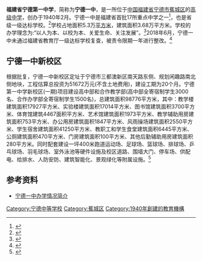 {{Infobox school
|name           =福建省宁德第一中学
|image          =File:Ningde_No.1_middle_school_badge.png
|motto          =
|established    =1940年2月
|type           =公立
|district       =[[福建省|福建省]][[宁德市|宁德市]][[蕉城区|蕉城区]]
|principal      =张绍英
|staff      =171
|students =约2100
| website =http://www.ndyz.cn/
}}

'''福建省宁德第一中学'''，简称为'''宁德一中'''，是一所位于[[中国|中国]][[福建省|福建省]][[宁德市|宁德市]][[蕉城区|蕉城区]]的[[高级中学|高级中学]]，创办于1940年2月。宁德一中是福建省首批17所重点中学之一<ref>{{Cite book|title=宁德地区志|last=|first=|publisher=方志出版社|year=1998年|isbn=|location=|pages=}}</ref>，也是省级一级达标学校。<ref>{{Cite book|title=福建教育年鉴|last=|first=|publisher=福建教育出版社|year=2006年|isbn=|location=|pages=}}</ref>学校占地面积5.3万[[平方米|平方米]]，建筑面积3.68万平方米。学校的办学理念为:“以人为本、以校为本、关爱生命、关注发展”。<ref>{{Cite book|title=宁德市志|last=|first=|publisher=中华书局|year=1995年|isbn=|location=|pages=}}</ref>2018年6月，宁德一中未通过福建省教育厅一级达标学校复查，被责令限期一年进行整改。<ref>{{Cite web|url=http://www.fjedu.gov.cn/html/xxgk/zywj/2018/06/19/51d158b3-d63c-49bf-8be4-5c6900163c28.html|title=福建省教育厅关于公布省一级达标高中首轮复查结果的通知   闽教基〔2018〕39号|accessdate=2018年6月22日|author=|date=2018年6月19日|publisher=|archive-url=https://web.archive.org/web/20180622033258/http://www.fjedu.gov.cn/html/xxgk/zywj/2018/06/19/51d158b3-d63c-49bf-8be4-5c6900163c28.html|archive-date=2018年6月22日|dead-url=yes}}</ref>
== 宁德一中新校区 ==
根据批复，宁德一中新校区定址于宁德市三都澳新区南天路东侧、规划闲趣路南北侧地块，工程估算总投资为51672万元(不含土地费用)，建设工期为20个月。宁德第一中学新校区(一期)项目建设高中部和合作教学部(高中部全寄宿制学生3000名、合作办学部全寄宿制学生1500名)，总建筑面积98776平方米，其中：教学楼建筑面积17927平方米、实验楼建筑面积17014平方米、图书馆建筑面积3700平方米、体育馆建筑4467面积平方米、艺术馆建筑面积1973平方米、教学辅助用房建筑面积753平方米、办公用房建筑面积1847平方米、风雨操场建筑面积2550平方米、学生宿舍建筑面积41250平方米、教职工和学生食堂建筑面积6445平方米、公厕建筑面积470平方米、门房建筑面积100平方米、其他后勤辅助用房建筑面积280平方米。同时配套建设一坪400米跑道运动场、足球场、篮球场、排球场、乒乓球场、羽毛球场、室外泳池等硬件设施及校区道路、围墙大门、停车场、供配电、给排水、人防安防、建筑智能化、景观绿化等附属设施。<ref>{{Cite web|title=宁德一中新校区建在哪、怎么建|url=https://mp.weixin.qq.com/s/isW2uyLfyG-0CarCddMs5w|accessdate=|author=大梦蕉城|date=|format=|publisher=|language=|archive-date=2019-08-03|archive-url=https://web.archive.org/web/20190803094908/https://mp.weixin.qq.com/s/isW2uyLfyG-0CarCddMs5w|dead-url=no}}</ref>



==参考资料==
*[http://www.ndyz.cn/Article/ShowArticle.asp?ArticleID=212 宁德一中办学情况简介]{{dead link|date=2017年12月 |bot=InternetArchiveBot |fix-attempted=yes }}{{reflist}}
{{福建省首批办好的重点中学}}
{{福建省一级达标高级中学}}
[[Category:宁德中等学校|Category:宁德中等学校]]
[[Category:蕉城区|Category:蕉城区]]
[[Category:1940年創建的教育機構|Category:1940年創建的教育機構]]